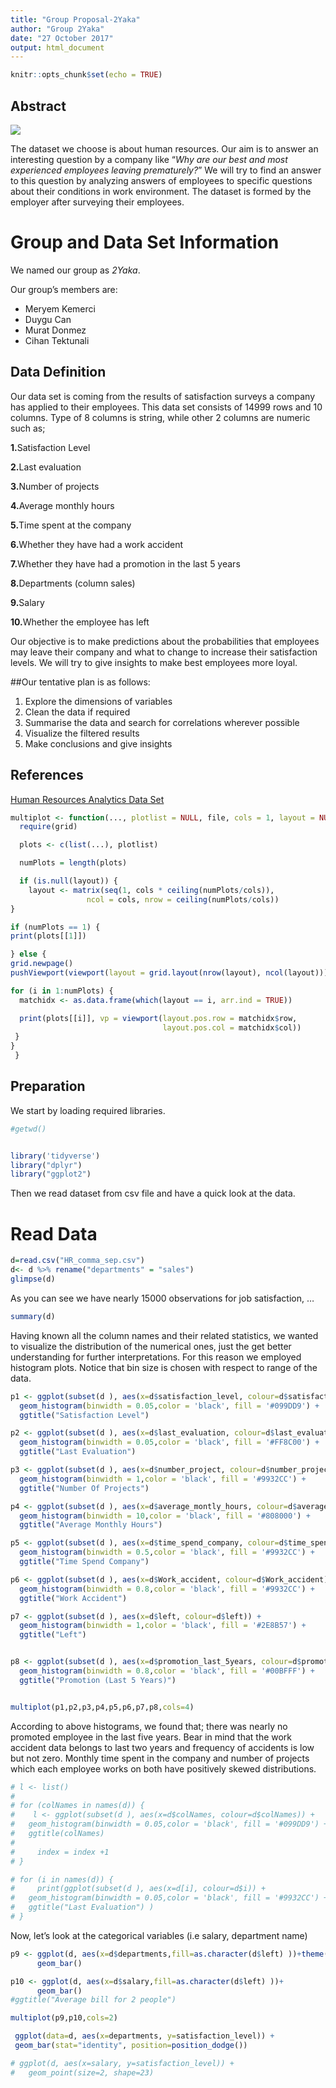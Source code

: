 ```yaml
---
title: "Group Proposal-2Yaka"
author: "Group 2Yaka"
date: "27 October 2017"
output: html_document
---
```


```r
knitr::opts_chunk$set(echo = TRUE)
```

## Abstract


![](C:\Users\merye\Desktop\HR.jpg) 



The dataset we choose is about human resources. Our aim is to answer an interesting question by a company like "*Why are our best and most experienced employees leaving prematurely?*" We will try to find an answer to this question by analyzing answers of employees to specific questions about their conditions in work environment. The dataset is formed by the employer after surveying their employees.


# Group and Data Set Information

We named our group as *2Yaka*. 

Our group's members are:

* Meryem Kemerci
* Duygu Can
* Murat Donmez
* Cihan Tektunali

## Data Definition

Our data set is coming from the results of satisfaction surveys a company has applied to their employees. This data set consists of 14999 rows and 10 columns. Type of 8 columns is string, while other 2 columns are numeric such as;


**1.**Satisfaction Level 

**2.**Last evaluation 

**3.**Number of projects 

**4.**Average monthly hours 

**5.**Time spent at the company 

**6.**Whether they have had a work accident 

**7.**Whether they have had a promotion in the last 5 years 

**8.**Departments (column sales) 

**9.**Salary 

**10.**Whether the employee has left 


Our objective is to make predictions about the probabilities that employees may leave their company and what to change to increase their satisfaction levels. We will try to give insights to make best employees more loyal.

##Our tentative plan is as follows:

1. Explore the dimensions of variables
2. Clean the data if required
3. Summarise the data and search for correlations wherever possible
4. Visualize the filtered results
5. Make conclusions and give insights

## References

[Human Resources Analytics Data Set](https://www.kaggle.com/ludobenistant/hr-analytics/data)
```r
multiplot <- function(..., plotlist = NULL, file, cols = 1, layout = NULL) {
  require(grid)

  plots <- c(list(...), plotlist)

  numPlots = length(plots)

  if (is.null(layout)) {
    layout <- matrix(seq(1, cols * ceiling(numPlots/cols)),
                 ncol = cols, nrow = ceiling(numPlots/cols))
}

if (numPlots == 1) {
print(plots[[1]])

} else {
grid.newpage()
pushViewport(viewport(layout = grid.layout(nrow(layout), ncol(layout))))

for (i in 1:numPlots) {
  matchidx <- as.data.frame(which(layout == i, arr.ind = TRUE))

  print(plots[[i]], vp = viewport(layout.pos.row = matchidx$row,
                                  layout.pos.col = matchidx$col))
 }
}
 }
```

## Preparation
We start by loading required libraries. 
```r
#getwd()


library('tidyverse')
library("dplyr")
library("ggplot2")

```
Then we read dataset from csv file and have a quick look at the data. 

# Read Data
```r
d=read.csv("HR_comma_sep.csv")
d<- d %>% rename("departments" = "sales")
glimpse(d)

```

As you can see we have nearly 15000 observations for job satisfaction, ...

```r
summary(d)
```

Having known all the column names and their related statistics, we wanted to visualize the distribution of the numerical ones, just the get better understanding for further interpretations. For this reason we employed histogram plots. Notice that bin size is chosen with respect to range of the data.

```r
p1 <- ggplot(subset(d ), aes(x=d$satisfaction_level, colour=d$satisfaction_level)) +
  geom_histogram(binwidth = 0.05,color = 'black', fill = '#099DD9') +
  ggtitle("Satisfaction Level")

p2 <- ggplot(subset(d ), aes(x=d$last_evaluation, colour=d$last_evaluation)) +
  geom_histogram(binwidth = 0.05,color = 'black', fill = '#FF8C00') +
  ggtitle("Last Evaluation")

p3 <- ggplot(subset(d ), aes(x=d$number_project, colour=d$number_project)) +
  geom_histogram(binwidth = 1,color = 'black', fill = '#9932CC') +
  ggtitle("Number Of Projects")

p4 <- ggplot(subset(d ), aes(x=d$average_montly_hours, colour=d$average_montly_hours)) +
  geom_histogram(binwidth = 10,color = 'black', fill = '#808000') +
  ggtitle("Average Monthly Hours")

p5 <- ggplot(subset(d ), aes(x=d$time_spend_company, colour=d$time_spend_company)) +
  geom_histogram(binwidth = 0.5,color = 'black', fill = '#9932CC') +
  ggtitle("Time Spend Company")

p6 <- ggplot(subset(d ), aes(x=d$Work_accident, colour=d$Work_accident)) +
  geom_histogram(binwidth = 0.8,color = 'black', fill = '#9932CC') +
  ggtitle("Work Accident")

p7 <- ggplot(subset(d ), aes(x=d$left, colour=d$left)) +
  geom_histogram(binwidth = 1,color = 'black', fill = '#2E8B57') +
  ggtitle("Left")


p8 <- ggplot(subset(d ), aes(x=d$promotion_last_5years, colour=d$promotion_last_5years)) +
  geom_histogram(binwidth = 0.8,color = 'black', fill = '#00BFFF') +
  ggtitle("Promotion (Last 5 Years)")


multiplot(p1,p2,p3,p4,p5,p6,p7,p8,cols=4)
```

According to above histograms, we found that; there was nearly no promoted employee in the last five years. Bear in mind that the work accident data belongs to last two years and frequency of accidents is low but not zero. Monthly time spent in the company and number of projects which each employee works on both have positively skewed distributions.

```r

# l <- list()
# 
# for (colNames in names(d)) { 
#    l <- ggplot(subset(d ), aes(x=d$colNames, colour=d$colNames)) +
#   geom_histogram(binwidth = 0.05,color = 'black', fill = '#099DD9') +
#   ggtitle(colNames)
#    
#     index = index +1
# }

```

```r
# for (i in names(d)) { 
#     print(ggplot(subset(d ), aes(x=d[i], colour=d$i)) +
#   geom_histogram(binwidth = 0.05,color = 'black', fill = '#9932CC') +
#   ggtitle("Last Evaluation") )
# }
```

Now, let's look at the categorical variables (i.e salary, department name)
```r
p9 <- ggplot(d, aes(x=d$departments,fill=as.character(d$left) ))+theme(axis.text.x = element_text(angle = 60, hjust=1))+
      geom_bar()

p10 <- ggplot(d, aes(x=d$salary,fill=as.character(d$left) ))+
      geom_bar()
#ggtitle("Average bill for 2 people")

multiplot(p9,p10,cols=2)


```
```r

 ggplot(data=d, aes(x=departments, y=satisfaction_level)) +
 geom_bar(stat="identity", position=position_dodge())

# ggplot(d, aes(x=salary, y=satisfaction_level)) +
#   geom_point(size=2, shape=23)
```

